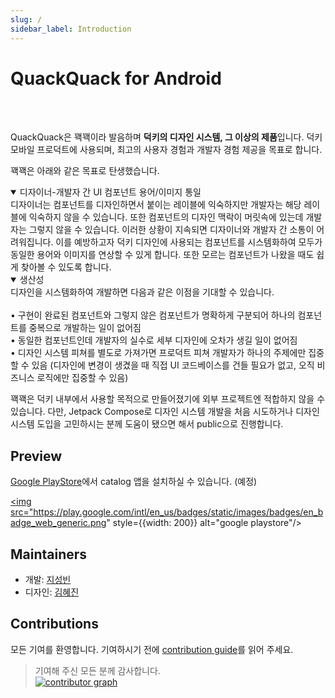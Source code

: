 ```yaml
---
slug: /
sidebar_label: Introduction
---
```



# QuackQuack for Android

<QuackQuackCharacter width="30%"/>

<br/><br/>

QuackQuack은 꽥꽥이라 발음하며 **덕키의 디자인 시스템, 그 이상의 제품**입니다.
덕키 모바일 프로덕트에 사용되며, 최고의 사용자 경험과 개발자 경험 제공을 목표로 합니다.

꽥꽥은 아래와 같은 목표로 탄생했습니다.

<details open>
  <summary>디자이너-개발자 간 UI 컴포넌트 용어/이미지 통일</summary>
  디자이너는 컴포넌트를 디자인하면서 붙이는 레이블에 익숙하지만 개발자는 해당 레이블에 익숙하지 않을 수 있습니다.
  또한 컴포넌트의 디자인 맥락이 머릿속에 있는데 개발자는 그렇지 않을 수 있습니다.
  이러한 상황이 지속되면 디자이너와 개발자 간 소통이 어려워집니다.
  이를 예방하고자 덕키 디자인에 사용되는 컴포넌트를 시스템화하여 모두가 동일한 용어와 이미지를 연상할 수 있게 합니다.
  또한 모르는 컴포넌트가 나왔을 때도 쉽게 찾아볼 수 있도록 합니다.
</details>

<details open>
  <summary>생산성</summary>
  디자인을 시스템화하여 개발하면 다음과 같은 이점을 기대할 수 있습니다.
  <br/><br/>
  • 구현이 완료된 컴포넌트와 그렇지 않은 컴포넌트가 명확하게 구분되어 하나의 컴포넌트를 중복으로 개발하는 일이 없어짐
  <br/>
  • 동일한 컴포넌트인데 개발자의 실수로 세부 디자인에 오차가 생길 일이 없어짐
  <br/>
  • 디자인 시스템 피쳐를 별도로 가져가면 프로덕트 피쳐 개발자가 하나의 주제에만 집중할 수 있음
  (디자인에 변경이 생겼을 때 직접 UI 코드베이스를 건들 필요가 없고, 오직 비즈니스 로직에만 집중할 수 있음)
</details>

꽥꽥은 덕키 내부에서 사용할 목적으로 만들어졌기에 외부 프로젝트엔 적합하지 않을 수 있습니다.
다만, Jetpack Compose로 디자인 시스템 개발을 처음 시도하거나 디자인 시스템 도입을 고민하시는 분께 도움이 됐으면 해서 public으로 진행합니다.

## Preview

[Google PlayStore](https://play.google.com/store/apps/details?id=team.duckie.quackquack.catalog)에서 catalog 앱을 설치하실 수 있습니다. (예정)

<a href="https://play.google.com/store/apps/details?id=team.duckie.quackquack.catalog"><img
  src="https://play.google.com/intl/en_us/badges/static/images/badges/en_badge_web_generic.png" style={{width: 200}} alt="google playstore"/></a>

## Maintainers

- 개발: [지성빈](https://resume.sungb.in)
- 디자인: [김혜진](https://my.surfit.io/w/417265724)

## Contributions

모든 기여를 환영합니다. 기여하시기 전에 [contribution guide](contributing.mdx)를 읽어 주세요.

> 기여해 주신 모든 분께 감사합니다.<br/><a href="https://github.com/duckie-team/quack-quack-android/graphs/contributors"><img
  src="https://contrib.rocks/image?repo=duckie-team/quack-quack-android" alt="contributor graph"/></a>
